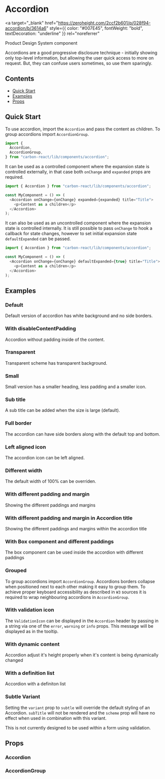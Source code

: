 

<Meta of={AccordionStories} />

# Accordion

<a
  target="_blank"
  href="https://zeroheight.com/2ccf2b601/p/028f94-accordion/b/3614a6"
  style={{ color: "#007E45", fontWeight: "bold", textDecoration: "underline" }}
  rel="noreferrer"
>
  Product Design System component
</a>

Accordions are a good progressive disclosure technique - initially showing only top-level information, but allowing the user quick access to more on request. But, they can confuse users sometimes, so use them sparingly.

## Contents

- [Quick Start](#quick-start)
- [Examples](#examples)
- [Props](#props)

## Quick Start

To use accordion, import the `Accordion` and pass the content as children. To group accordions import `AccordionGroup`.

```javascript
import {
  Accordion,
  AccordionGroup,
} from "carbon-react/lib/components/accordion";
```

It can be used as a controlled component where the expansion state is controlled externally,
in that case both `onChange` and `expanded` props are required.

```javascript
import { Accordion } from "carbon-react/lib/components/accordion";

const MyComponent = () => (
  <Accordion onChange={onChange} expanded={expanded} title="Title">
    <p>Content as a children</p>
  </Accordion>
);
```

It can also be used as an uncontrolled component where the expansion state is controlled internally.
It is still possible to pass `onChange` to hook a callback for state changes, however to set initial expansion state `defaultExpanded` can be passed.

```javascript
import { Accordion } from "carbon-react/lib/components/accordion";

const MyComponent = () => (
  <Accordion onChange={onChange} defaultExpanded={true} title="Title">
    <p>Content as a children</p>
  </Accordion>
);
```

## Examples

### Default

Default version of accordion has white background and no side borders.

<Canvas of={AccordionStories.AccordionDefault} />

### With disableContentPadding

Accordion without padding inside of the content.

<Canvas of={AccordionStories.WithDisableContentPadding} />

### Transparent

Transparent scheme has transparent background.

<Canvas of={AccordionStories.Transparent} />

### Small

Small version has a smaller heading, less padding and a smaller icon.

<Canvas of={AccordionStories.Small} />

### Sub title

A sub title can be added when the size is large (default).

<Canvas of={AccordionStories.Subtitle} />

### Full border

The accordion can have side borders along with the default top and bottom.

<Canvas of={AccordionStories.Fullborder} />

### Left aligned icon

The accordion icon can be left aligned.

<Canvas of={AccordionStories.LeftAlignedIcon} />

### Different width

The default width of 100% can be overriden.

<Canvas of={AccordionStories.DifferentWidth} />

### With different padding and margin

Showing the different paddings and margins

<Canvas of={AccordionStories.WithDifferentPaddingAndMargin} />

### With different padding and margin in Accordion title

Showing the different paddings and margins within the accordion title

<Canvas of={AccordionStories.WithDifferentPaddingAndMarginInAccordionTitle} />

### With Box component and different paddings

The box component can be used inside the accordion with different paddings

<Canvas of={AccordionStories.WithBoxComponentAndDifferentPaddings} />

### Grouped

To group accordions import `AccordionGroup`. Accordions borders collapse when positioned next to each other making it easy to group them.
To achieve proper keyboard accessibility as described in `W3` sources it is required to wrap neighbouring accordions in
`AccordionGroup`.

<Canvas of={AccordionStories.Grouped} />

### With validation icon

The `ValidationIcon` can be displayed in the `Accordion` header by passing in a string via one of the `error`,
`warning` or `info` props. This message will be displayed as in the tooltip.

<Canvas of={AccordionStories.WithValidationIcon} />

### With dynamic content

Accordion adjust it's height properly when it's content is being dynamically changed

<Canvas of={AccordionStories.WithDynamicContent} />

### With a definition list

Accordion with a definiton list

<Canvas of={AccordionStories.WithDefinitionList} />

### Subtle Variant

Setting the `variant` prop to `subtle` will override the default styling of an Accordion.
`subTitle` will not be rendered and the `scheme` prop will have no effect when used in combination with this variant.

This is not currently designed to be used within a form using validation.

<Canvas of={AccordionStories.AccordionSubtle} />

## Props

### Accordion

<ArgTypes of={AccordionStories} />

### AccordionGroup

<ArgTypes of={AccordionGroupStories} />

